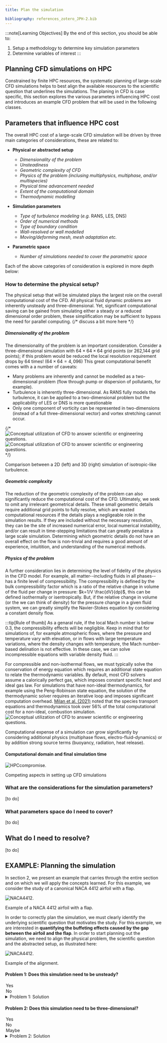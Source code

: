 ```yaml
---
title: Plan the simulation

bibliography: references_zotero_JPH-2.bib
---
```



:::note[Learning Objectives]
By the end of this section, you should be able to:
1. Setup a methodology to determine key simulation parameters
2.  Determine variables of interest 
:::



## Planning CFD simulations on HPC
Constrained by finite HPC resources, the systematic planning of large-scale CFD simulations helps to best align the available resources to the scientific question that underlines the simulations. The planing in CFD is case specific, this section explores the various parameters influencing HPC cost and introduces an example CFD problem that will be used in the following classes.



## Parameters that influence HPC cost
The overall HPC cost of a large-scale CFD simulation will be driven by three main categories of considerations, these are related to:

- **Physical or abstracted setup** 
	* *Dimensionality of the problem*
	* *Unsteadiness*
	* *Geometric complexity of CFD*
	* *Physics of the problem (inclusing multiphysics, multiphase, and/or multispecies)*
	* *Physical time advancement needed*
	* *Extent of the computational domain*
	* *Thermodynamic modelling*


- **Simulation parameters**
	* *Type of turbulence modeling* (*e.g.* RANS, LES, DNS)
	* *Order of numerical methods* 
	* *Type of boundary condition*
	* *Wall-resolved or wall modelled*
	* *Moving/deforming mesh, mesh adaptation etc.*
	
	
- **Parametric space**
	* *Number of simulations needed to cover the parametric space*

Each of the above categories of consideration is explored in more depth below:


### How to determine the physical setup?
The physical setup that will be simulated plays the largest role on the overall computational cost of the CFD. All physical fluid dynamic problems are inherently unsteady and three-dimensional. Yet, significant computational saving can be gained from simulating either a steady or a reduced dimensional order problem, these simplification may be sufficient to bypass the need for parallel computing.
{/* discuss a bit more here */}

##### Dimensionality of the problem
The dimensionality of the problem is an important consideration. Consider a three-dimensional simulation with $64\times 64\times 64$ grid points (or 262,144 grid points); if this problem would be reduced the local resolution requirement drops by 64 times! ($64\times 64=4,096$) This great computational benefit comes with a a number of caveats:

* Many problems are inherently and cannot be modelled as a two-dimensional problem (flow through pump or dispersion of pollutants, for example). 
* Turbulence is inherently three-dimensional. As RANS fully models the turbulence, it can be applied to a two-dimensional problem but the applicability of LES or DNS is more questionable
*  Only one component of vorticity can be represented in two-dimensions (instead of a full three-dimensional vector) and vortex stretching cannot occur.

<CardGrid>
	<Gif src='../../../assets/figs_section2/IsoTurb2D.gif' alt='' width='100%'/>
	<Gif src='../../../assets/figs_section2/IsoTurb3D.gif' alt='' width='100%'/>
</CardGrid>

{/* ![Conceptual utilization of CFD to answer scientific or engineering questions.](../../../assets/figs_section2/IsoTurb2D.gif   "Conceptual utilization of CFD to answer scientific or engineering questions.")  ![Conceptual utilization of CFD to answer scientific or engineering questions.](../../../assets/figs_section2/IsoTurb3D.gif   "Conceptual utilization of CFD to answer scientific or engineering questions.") */}
<Caption>Comparison between a 2D (left) and 3D (right) simulation of isotropic-like turbulence.</Caption>

##### Geometric complexity 
The reduction of the geometric complexity of the problem can also significantly reduce the computational cost of the CFD. Ultimately, we seek to omit any irrelevant geometrical details. These small geometric details require additional grid points to fully resolve, which are wasted computational resources if the details plays a negligeable role in the simulation results. If they are included without the necessary resolution, they can be the site of increased numerical error, local numerical instability, and/or can result in time-stepping limitations that can greatly penalize a large scale simulation. Determining which geometric details do not have an overall effect on the flow is non-trivial  and requires a good amount of experience, intuitition, and understanding of the numerical methods.


##### Physics of the problem 
A further consideration lies in determining the level of fidelity of the physics in the CFD model. For example, all matter--including fluids in all phases--has a finite level of compressibility. The compressibility is defined by the bulk compressibility factor which is a ratio of the relative change in volume of the fluid per change in pressure: $k=1/V \frac{dV}{dp}$, this can be defined isothermally or isentropically.  But, if the relative change in volume (or the we can think of density) for the pressure change in a given fluid system, we can greatly simplify the Navier-Stokes equation by considering a constant density flow. 

:::tip[Rule of thumb]
As a genaral rule, if the local Mach number is below 0.3, the compressibility effects will be negligible. Keep in mind that for simulations of, for example atmospheric flows, where the pressure and temperature vary with elevation, or in flows with large temperature variations, where the density changes with temperature, the Mach number-based delination is not effective. In these case, we can solve incompressible equations with variable density fluid.
:::

For compressible and non-isothermal flows, we must typically solve the conservation of energy equation which requires an additional state equation to relate the thermodynamic variables.  By default, most CFD solvers assume a calorically perfect gas, which imposes constant specific heat and ideal gas law. For simulations that have non-ideal thermodynamics, for example using the Peng-Robinson state equation, the solution of the thermodynamic solver requires an iterative loop and imposes significant computation overhead.  [Milan et al. (2021)](https://www.sciencedirect.com/science/article/pii/S0021999121004629) noted that the species transport equations and thermodynamics took over 56% of the total computational cost for a non-ideal, combustion simulation. 
![Conceptual utilization of CFD to answer scientific or engineering questions.](../../../assets/figs_section2/ARC4CFD_combustionTime.png   "Relative computational time.")

Computational expense of a simulation can grow significantly by considering additional physics (multiphase flows, electro-fluid-dynamics) or by addition strong source terms (buoyancy, radiation, heat release).


[With massively parallel computers, the low-Mach number formulation becomes highly challenging, because it involves solving large linear systems.]: #


#### Computational domain and final simulation time


![HPCcompromise.](../../../assets/figs_section2/ARC4CFD_leverateHPC_compromise.png "Competing aspects in setting up CFD simulations")
<Caption>Competing aspects in setting up CFD simulations</Caption>






### What are the considerations for the simulation parameters?
[to do]






### What parameters space do I need to cover?
[to do]






## What do I need to resolve?
[to do]









## EXAMPLE: Planning the simulation
In section 2, we present an example that carries through the entire section and on which we will apply the concepts learned. For this example, we consider the study of a canonical NACA 4412 airfoil with a flap. 

![NACA4412.](../../../assets/figs_section2/ARC4CFD_airfoil.png "Example CFD")
<Caption>Example of a NACA 4412 airfoil with a flap. </Caption>

In order to correctly plan the simulation, we must clearly identify the underlying scientific question that motivates the study. For this example, we are interested in **quantifying the buffeting effects caused by the gap between the airfoil and the flap**. In order to start planning out the simulation, we need to align the physical problem, the scientific question and the abstracted setup, as illustrated here:

![NACA4412.](../../../assets/figs_section2/ARC4CFD_alignmentExample.png "Example CFD")
<Caption>Example of the alignment. </Caption>


#### Problem 1: Does this simulation need to be unsteady?
<MultipleChoice>
    <Option isCorrect>
        Yes
    </Option>
    <Option>
      No   
      </Option>
</MultipleChoice>

<details>
    <summary>Problem 1: Solution </summary>
The buffeting is an inherently **unsteady** phenomena, therefore the an unsteady simulation is needed to capture this effect. 
</details>


#### Problem 2: Does this simulation need to be three-dimensional?
<MultipleChoice>
    <Option >
        Yes
    </Option>
    <Option>
      No   
      </Option>
          <Option isCorrect>
      Maybe
      </Option>
</MultipleChoice>

<details>
    <summary>Problem 2: Solution </summary>
   This flow is likely turbulent and is characterized by spanwise aligned turbulent structures. 
   
    These structures are inherently three-dimensional, so ideally a [todo]
       </details>


The above questions guide us towards the need to simulate an unsteady, three-dimensional problem. Now comes the question of the necessary geometric complexity of the abstracted setup. The geometric complexity represents a compromise between the available computational resources and the fidelity needed for the simulation.

For the present example, the focus of the study will lies in a high-fidelity simulation [todo]



![CFD Example.](../../../assets/figs_section2/airfoil4412wflap_example.png "Example CFD")



### Problem description
A backward facing step of height, $\delta$ , is subject to freestream flow at velocity $U$. The transient development of flow structure downstream of the step is simulated using incompressible SA-DDES. OpenFoam v23 and SU2 v7 are used to simulate the flow. 



The flow domain is chosen based on the experimental work by Jovic and Driver (1994) and subsequent DNS studies by Le et al (1997). Schematic of the flow domain is shown below: 

$\delta=9.6$ mm
$U=7.72m/s$
![CFD Example.](../../../assets/figs_section2/airfoil4412wflap_example.png "Example CFD")



## References
1. https://www.osti.gov/servlets/purl/1889593
2. https://ntrs.nasa.gov/api/citations/20140003093/downloads/20140003093.pdf
3. https://www5.in.tum.de/lehre/vorlesungen/hpc/WS14/intro.pdf
